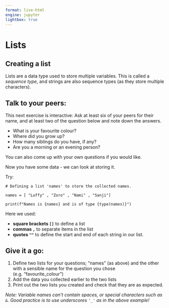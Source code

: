 ```yaml
---
format: live-html
engine: jupyter
lightbox: true
---
```


# Lists

## Creating a list

Lists are a data type used to store multiple variables. This is called a _sequence type_, and strings are also sequence types (as they store multiple characters). 

## Talk to your peers:

This next exercise is interactive: Ask at least six of your peers for their name, and at least two of the question below and note down the answers.

-  What is your favourite colour?
-  Where did you grow up?
-  How many siblings do you have, if any?
-  Are you a morning or an evening person?

You can also come up with your own questions if you would like. 

Now you have some data - we can look at storing it. 

Try:
```pyodide
# Defining a list 'names' to store the collected names.

names = [ "Luffy" , "Zoro" , "Nami" , "Sanji"]

print(f"Names is {names} and is of type {type(names)}")
```

 Here we used: 

 -  **square brackets ```[]```** to define a list 
 -  **commas ```,```** to separate items in the list 
 -  **quotes ```""```** to define the start and end of each string in our list. 
 
## Give it a go:

1.  Define two lists for your questions; "names" (as above) and the other with a sensible name for the question you chose (e.g. "favourite_colour") 
2.  Add the data you collected earlier to the two lists
3.  Print out the two lists you created and check that they are as expected.

_Note: Variable names can't contain spaces, or special characters such as ```&```. Good practice is to use underscores_ ```'_'``` _as in the above example!_